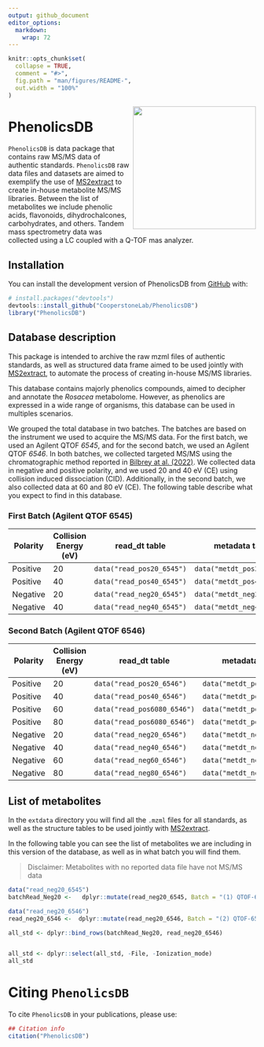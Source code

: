 ```yaml
---
output: github_document
editor_options: 
  markdown: 
    wrap: 72
---
```


<!-- README.md is generated from README.Rmd. Please edit that file -->

```r
knitr::opts_chunk$set(
  collapse = TRUE,
  comment = "#>",
  fig.path = "man/figures/README-",
  out.width = "100%"
)
```

<img src="man/figures/PhenolicsDB.png" align="right" height="250" style="float:right; height:250px;"/>

# PhenolicsDB

<!-- badges: start -->

<!-- badges: end -->

`PhenolicsDB` is data package that contains raw MS/MS data of authentic
standards. `PhenolicsDB` raw data files and datasets are aimed to
exemplify the use of
[MS2extract](https://cooperstonelab.github.io/MS2extract/) to create
in-house metabolite MS/MS libraries. Between the list of metabolites we
include phenolic acids, flavonoids, dihydrochalcones, carbohydrates, and
others. Tandem mass spectrometry data was collected using a LC coupled
with a Q-TOF mas analyzer.

## Installation

You can install the development version of PhenolicsDB from
[GitHub](https://github.com/CooperstoneLab/PhenolicsDB) with:

``` r
# install.packages("devtools")
devtools::install_github("CooperstoneLab/PhenolicsDB")
library("PhenolicsDB")
```

## Database description

This package is intended to archive the raw mzml files of authentic
standards, as well as structured data frame aimed to be used jointly
with [MS2extract](https://cooperstonelab.github.io/MS2extract/), to
automate the process of creating in-house MS/MS libraries.

This database contains majorly phenolics compounds, aimed to decipher
and annotate the *Rosacea* metabolome. However, as phenolics are
expressed in a wide range of organisms, this database can be used in
multiples scenarios.

We grouped the total database in two batches. The batches are based on
the instrument we used to acquire the MS/MS data. For the first batch,
we used an Agilent QTOF *6545*, and for the second batch, we used an
Agilent QTOF *6546*. In both batches, we collected targeted MS/MS using
the chromatographic method reported in [Bilbrey at al.
(2022)](https://nph.onlinelibrary.wiley.com/doi/full/10.1111/nph.17693).
We collected data in negative and positive polarity, and we used 20 and
40 eV (CE) using collision induced dissociation (CID). Additionally, in
the second batch, we also collected data at 60 and 80 eV (CE). The
following table describe what you expect to find in this database.


### First Batch (Agilent QTOF 6545)

| Polarity | Collision Energy (eV) | read_dt table               | metadata table           |
|--------------|-------------|---------------------|----------------------|
| Positive | 20                    | `data("read_pos20_6545")` | `data("metdt_pos20_6545")` |
| Positive | 40                    | `data("read_pos40_6545")` | `data("metdt_pos40_6545")` |
| Negative | 20                    | `data("read_neg20_6545")` | `data("metdt_neg20_6545")` |
| Negative | 40                    | `data("read_neg40_6545")` |` data("metdt_neg40_6545")` |

### Second Batch (Agilent QTOF 6546)

| Polarity | Collision Energy (eV) | read_dt table                 | metadata table           |
|--------------|-------------|----------------------|----------------------|
| Positive | 20                    | `data("read_pos20_6546")`   | `data("metdt_pos20_6546")` |
| Positive | 40                    | `data("read_pos40_6546")`   | `data("metdt_pos40_6546")` |
| Positive | 60                    | `data("read_pos6080_6546")` | `data("metdt_pos60_6546")` |
| Positive | 80                    | `data("read_pos6080_6546")` | `data("metdt_pos80_6546")` |
| Negative | 20                    | `data("read_neg20_6546")`   | `data("metdt_neg20_6546")` |
| Negative | 40                    | `data("read_neg40_6546")`   | `data("metdt_neg40_6546")` |
| Negative | 60                    | `data("read_neg60_6546")`   | `data("metdt_neg60_6546")` |
| Negative | 80                    | `data("read_neg80_6546")`   | `data("metdt_neg80_6546")` |

## List of metabolites

In the `extdata` directory you will find all the `.mzml` files for all
standards, as well as the structure tables to be used jointly with
[MS2extract](https://cooperstonelab.github.io/MS2extract/).

In the following table you can see the list of metabolites we are
including in this version of the database, as well as in what batch you
will find them.

> Disclaimer: Metabolites with no reported data file have not MS/MS data

```r

data("read_neg20_6545")
batchRead_Neg20 <-   dplyr::mutate(read_neg20_6545, Batch = "(1) QTOF-6545")

data("read_neg20_6546")
read_neg20_6546 <-  dplyr::mutate(read_neg20_6546, Batch = "(2) QTOF-6546")

all_std <- dplyr::bind_rows(batchRead_Neg20, read_neg20_6546)  


all_std <- dplyr::select(all_std, -File, -Ionization_mode)
all_std
```

# Citing `PhenolicsDB`

To cite `PhenolicsDB` in your publications, please use:

```r
## Citation info
citation("PhenolicsDB")
```
